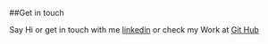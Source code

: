 ##Get in touch

Say Hi or get in touch with me [linkedin](https://www.linkedin.com/in/ashraf-maniyar/)
or check my Work at [Git Hub](https://github.com/Ashraflol)
